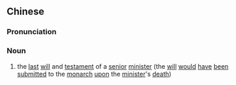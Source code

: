 {{also|遗表}}
==Chinese==
{{zh-forms|s=遗表}}

===Pronunciation===
{{zh-pron
|m=yíbiǎo
|cat=n
}}

===Noun===
{{zh-noun}}

# {{lb|zh|archaic}} the [[last]] [[will]] and [[testament]] of a [[senior]] [[minister]] (the [[will]] [[would]] [[have]] [[been]] [[submitted]] to the [[monarch]] [[upon]] the [[minister]]'s [[death]])